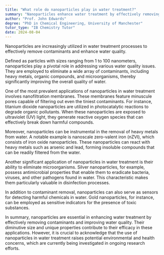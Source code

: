 ```yaml
---
title: "What role do nanoparticles play in water treatment?"
summary: "Nanoparticles enhance water treatment by effectively removing contaminants and improving overall water quality. Their application contributes to cleaner, safer water resources."
author: "Prof. John Edwards"
degree: "PhD in Chemical Engineering, University of Manchester"
tutor_type: "IB Chemistry Tutor"
date: 2024-08-04
---
```


Nanoparticles are increasingly utilized in water treatment processes to effectively remove contaminants and enhance water quality.

Defined as particles with sizes ranging from $1$ to $100$ nanometers, nanoparticles play a pivotal role in addressing various water quality issues. They are employed to eliminate a wide array of contaminants, including heavy metals, organic compounds, and microorganisms, thereby significantly improving the overall quality of water.

One of the most prevalent applications of nanoparticles in water treatment involves nanofiltration membranes. These membranes feature minuscule pores capable of filtering out even the tiniest contaminants. For instance, titanium dioxide nanoparticles are utilized in photocatalytic reactions to degrade organic pollutants. When these nanoparticles are exposed to ultraviolet (UV) light, they generate reactive oxygen species that can effectively break down harmful compounds.

Moreover, nanoparticles can be instrumental in the removal of heavy metals from water. A notable example is nanoscale zero-valent iron (nZVI), which consists of iron oxide nanoparticles. These nanoparticles can react with heavy metals such as arsenic and lead, forming insoluble compounds that can be readily filtered from the water.

Another significant application of nanoparticles in water treatment is their ability to eliminate microorganisms. Silver nanoparticles, for example, possess antimicrobial properties that enable them to eradicate bacteria, viruses, and other pathogens found in water. This characteristic makes them particularly valuable in disinfection processes.

In addition to contaminant removal, nanoparticles can also serve as sensors for detecting harmful chemicals in water. Gold nanoparticles, for instance, can be employed as sensitive indicators for the presence of toxic substances.

In summary, nanoparticles are essential in enhancing water treatment by effectively removing contaminants and improving water quality. Their diminutive size and unique properties contribute to their efficacy in these applications. However, it is crucial to acknowledge that the use of nanoparticles in water treatment raises potential environmental and health concerns, which are currently being investigated in ongoing research efforts.
    